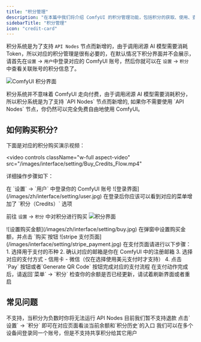 ```yaml
---
title: "积分管理"
description: "在本篇中我们将介绍 ComfyUI 的积分管理功能，包括积分的获取、使用、查看等操作。"
sidebarTitle: "积分管理"
icon: "credit-card"
---
```


积分系统是为了支持 `API Nodes` 节点而新增的，由于调用闭源 AI 模型需要消耗Token，所以对应的积分管理是很有必要的，在默认情况下积分界面并不会展示，请首先在`设置` -> `用户`中登录对应的 ComfyUI 账号，然后你就可以在 `设置` -> `积分` 中查看关联账号的积分信息了。

![ComfyUI 积分界面](/images/zh/interface/setting/menu-credits.jpg)

<Note>
积分系统并不意味着 ComfyUI 走向付费，由于调用闭源 AI 模型需要消耗积分，所以积分系统是为了支持 `API Nodes` 节点而新增的, 如果你不需要使用 `API Nodes` 节点，你仍然可以完全免费自由地使用 ComfyUI。
</Note>

## 如何购买积分?

下面是对应的积分购买演示视频：

<video
  controls
  className="w-full aspect-video"
  src="/images/interface/setting/Buy_Credits_Flow.mp4"
></video>

详细操作步骤如下：

<Steps>

<Step title="登录你的 ComfyUI 账号">
在 `设置` -> `用户` 中登录你的 ComfyUI 账号
![登录界面](/images/zh/interface/setting/user.jpg)
</Step>

<Step title="前往 `设置` -> `积分` 中对积分进行购买">
在登录后你应该可以看到对应的菜单增加了 `积分（Credits）` 选项

前往 `设置` -> `积分` 中对积分进行购买
![积分界面](/images/zh/interface/setting/purchase-1.jpg)
</Step>

<Step title="设置购买积分的金额">
![设置购买金额](/images/zh/interface/setting/buy.jpg)
在弹窗中设置购买金额，并点击 `购买`按钮
</Step>

<Step title="在 Stripe 中进行支付">
![stripe 支付页面](/images/interface/setting/stripe_payment.jpg)
在支付页面请进行以下步骤：
1. 选择用于支付的币种
2. 确认对应的邮箱是你在 ComfyUI 中的注册邮箱
3. 选择对应的支付方式
  - 信用卡
  - 微信（仅在选择使用美元支付时才支持）
4. 点击 `Pay` 按钮或者`Generate QR Code` 按钮完成对应的支付流程
</Step>

<Step title="完成支付，并检查积分余额">
在支付动作完成后，请返回`菜单` -> `积分` 检查你的余额是否已经更新，请试着刷新界面或者重启
</Step>

</Steps>

## 常见问题

<AccordionGroup>
  <Accordion title="是否支持积分出现负数？">
    不支持，当积分为负数时你将无法运行 API Nodes
  </Accordion>

  <Accordion title="如果我有没有用完的积分支持退款吗？">
  目前我们暂不支持退款
  </Accordion>
    <Accordion title="我要如何查看当前余额和使用量？">
  点击`设置` -> `积分` 即可在对应页面看淡当前余额和`积分历史`的入口
  </Accordion>

<Accordion title="我的积分可以和其他用户共享吗？">
  我们可以在多个设备间登录同一个账号，但是不支持共享积分给其它用户
  </Accordion>
</AccordionGroup>